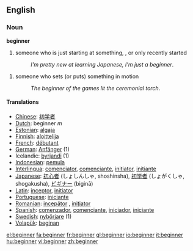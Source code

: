 ==English==
===Noun===

'''beginner'''
{{WikiSaurus-link}}
#someone who is just starting at something, , or only recently started
#:''I'm pretty new at learning Japanese, I'm just a beginner''.

#someone who sets (or puts) something in motion
#:''The beginner of the games lit the ceremonial torch''.

==== Translations ====
*[[Chinese]]: [[初学者]]
*[[Dutch]]: beginner ''m''
*[[Estonian]]: [[algaja]]
*[[Finnish]]: [[aloittelija]]
*[[French]]: [[débutant]] {{m}}
*[[German]]: [[Anfänger]] {{m}} (1)
*Icelandic: [[byrjandi]] {{m}} (1)
*[[Indonesian]]: [[mula|pemula]]
*[[Interlingua]]: [[comenciator]], [[comenciante]], [[initiator]], [[initiante]]
*[[Japanese]]: [[初心者]] (しょしんしゃ, shoshinsha), [[初学者]] (しょがくしゃ, shogakusha), [[ビギナー]] (biginā)
*[[Latin]]: [[inceptor]], [[initiator]]
*[[Portuguese]]: [[iniciante]]
*[[Romanian]]: [[incepător]] {{m}}, [[iniţiator]] {{m}}
*[[Spanish]]: [[comenzador]], [[comenciante]], [[iniciador]], [[iniciante]]
*[[Swedish]]: [[nybörjare]] (1) 
*[[Volapük]]: [[beginan]]

[[el:beginner]]
[[fa:beginner]]
[[fr:beginner]]
[[gl:beginner]]
[[io:beginner]]
[[it:beginner]]
[[hu:beginner]]
[[vi:beginner]]
[[zh:beginner]]